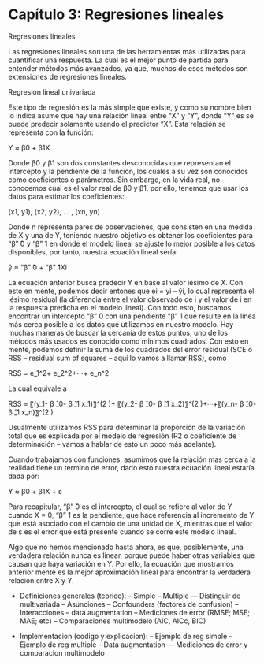 # Capítulo 3: Regresiones lineales

Regresiones lineales

Las regresiones lineales son una de las herramientas más utilizadas para cuantificar una respuesta. La cual es el mejor punto de partida para entender métodos más avanzados, ya que, muchos de esos métodos son extensiones de regresiones lineales.

Regresión lineal univariada

Este tipo de regresión es la más simple que existe, y como su nombre bien lo indica asume que hay una relación lineal entre “X” y “Y”, donde “Y” es se puede predecir solamente usando el predictor “X”. Esta relación se representa con la función:

Y ≈ β0 + β1X

Donde β0 y β1 son dos constantes desconocidas que representan el intercepto y la pendiente de la función, los cuales a su vez son conocidos como coeficientes o parámetros. Sin embargo, en la vida real, no conocemos cual es el valor real de β0 y β1, por ello, tenemos que usar los datos para estimar los coeficientes:

(x1, y1), (x2, y2), … , (xn, yn)

Donde n representa pares de observaciones, que consisten en una medida de X y una de Y, teniendo nuestro objetivo es obtener los coeficientes para "β"  ̂0 y "β"  ̂1 en donde el modelo lineal se ajuste lo mejor posible a los datos disponibles, por tanto, nuestra ecuación lineal sería: 

ŷ ≈ "β"  ̂0 + "β"  ̂1Xi

La ecuación anterior busca predecir Y en base al valor iésimo de X. Con esto en mente, podemos decir entones que ei = yi – ŷi, lo cual representa el iésimo residual (la diferencia entre el valor observado de i y el valor de i en la respuesta predicha en el modelo lineal). Con todo esto, buscamos encontrar un intercepto "β"  ̂0 con una pendiente "β"  ̂1 que resulte en la línea más cerca posible a los datos que utilizamos en nuestro modelo. Hay muchas maneras de buscar la cercanía de estos puntos, uno de los métodos más usados es conocido como mínimos cuadrados. Con esto en mente, podemos definir la suma de los cuadrados del error residual (SCE o RSS – residual sum of squares – aquí lo vamos a llamar RSS), como

RSS = e_1^2+ e_2^2+⋯+ e_n^2

La cual equivale a

RSS = 〖(y_1- β ̂_0- β ̂_1 x_1)〗^(2 )+ 〖(y_2- β ̂_0- β ̂_1 x_2)〗^(2 )+⋯+〖(y_n- β ̂_0- β ̂_1 x_n)〗^(2 )

Usualmente utilizamos RSS para determinar la proporción de la variación total que es explicada por el modelo de regresión (R2 o coeficiente de determinación – vamos a hablar de esto un poco más adelante).

Cuando trabajamos con funciones, asumimos que la relación mas cerca a la realidad tiene un termino de error, dado esto nuestra ecuación lineal estaría dada por:

Y ≈ β0 + β1X + ε

Para recapitular, "β"  ̂0 es el intercepto, el cual se refiere al valor de Y cuando X = 0, "β"  ̂1 es la pendiente, que hace referencia al incremento de Y que está asociado con el cambio de una unidad de X, mientras que el valor de ε es el error que está presente cuando se corre este modelo lineal.

Algo que no hemos mencionado hasta ahora, es que, posiblemente, una verdadera relación nunca es linear, porque puede haber otras variables que causan que haya variación en Y. Por ello, la ecuación que mostramos anterior mente es la mejor aproximación lineal para encontrar la verdadera relación entre X y Y.




- Definiciones generales (teorico):
-- Simple
-- Multiple
--- Distinguir de multivariada
-- Asunciones
-- Confounders (factores de confusion)
-- Interacciones
-- data augmentation
-- Mediciones de error (RMSE; MSE; MAE; etc)
-- Comparaciones multimodelo (AIC, AICc, BIC)

- Implementacion (codigo y explicacion):
-- Ejemplo de reg simple
-- Ejemplo de reg multiple
-- Data augmentation
--- Mediciones de error y comparacion multimodelo
